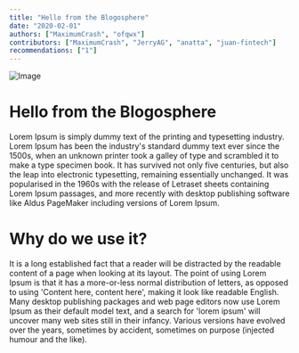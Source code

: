 ```yaml
---
title: "Hello from the Blogosphere"
date: "2020-02-01"
authors: ["MaximumCrash", "ofqwx"]
contributors: ["MaximumCrash", "JerryAG", "anatta", "juan-fintech"]
recommendations: ["1"]
---
```



![Image](https://rejontaylor.com/Images/Projects/beckerderby.jpg)
# Hello from the Blogosphere

Lorem Ipsum is simply dummy text of the printing and typesetting industry. Lorem
Ipsum has been the industry's standard dummy text ever since the 1500s, when an
unknown printer took a galley of type and scrambled it to make a type specimen
book. It has survived not only five centuries, but also the leap into electronic
typesetting, remaining essentially unchanged. It was popularised in the 1960s
with the release of Letraset sheets containing Lorem Ipsum passages, and more
recently with desktop publishing software like Aldus PageMaker including
versions of Lorem Ipsum.

# Why do we use it?

It is a long established fact that a reader will be distracted by the readable
content of a page when looking at its layout. The point of using Lorem Ipsum is
that it has a more-or-less normal distribution of letters, as opposed to using
'Content here, content here', making it look like readable English. Many desktop
publishing packages and web page editors now use Lorem Ipsum as their default
model text, and a search for 'lorem ipsum' will uncover many web sites still in
their infancy. Various versions have evolved over the years, sometimes by
accident, sometimes on purpose (injected humour and the like).
